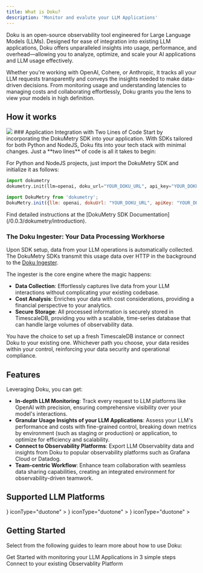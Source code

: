 ```yaml
---
title: What is Doku?
description: 'Monitor and evalute your LLM Applications'
---
```


Doku is an open-source observability tool engineered for Large Language Models (LLMs). Designed for ease of integration into existing LLM applications, Doku offers unparalleled insights into usage, performance, and overhead—allowing you to analyze, optimize, and scale your AI applications and LLM usage effectively.

Whether you're working with OpenAI, Cohere, or Anthropic, It tracks all your LLM requests transparently and conveys the insights needed to make data-driven decisions. From monitoring usage and understanding latencies to managing costs and collaborating effortlessly, Doku grants you the lens to view your models in high definition.

## How it works

<Frame>
  <img src="https://raw.githubusercontent.com/dokulabs/.github/main/profile/assets/banner.gif" />
</Frame>
### Application Integration with Two Lines of Code
Start by incorporating the DokuMetry SDK into your application. With SDKs tailored for both Python and NodeJS, Doku fits into your tech stack with minimal changes. Just a **two lines** of code is all it takes to begin:

For Python and NodeJS projects, just import the DokuMetry SDK and initialize it as follows:
  <CodeGroup>
  ```python python
  import dokumetry
  dokumetry.init(llm=openai, doku_url="YOUR_DOKU_URL", api_key="YOUR_DOKU_TOKEN")
  ```

  ```javascript NodeJS
  import DokuMetry from 'dokumetry';
  DokuMetry.init({llm: openai, dokuUrl: "YOUR_DOKU_URL", apiKey: "YOUR_DOKU_TOKEN"})
  ```
  </CodeGroup>
Find detailed instructions at the [DokuMetry SDK Documentation](/0.0.3/dokumetry/introduction).

### The Doku Ingester: Your Data Processing Workhorse

Upon SDK setup, data from your LLM operations is automatically collected. The DokuMetry SDKs transmit this usage data over HTTP in the background to the [Doku Ingester](https://github.com/dokulabs/doku/tree/main/src/ingester#readme).

The ingester is the core engine where the magic happens:
- **Data Collection**: Effortlessly captures live data from your LLM interactions without complicating your existing codebase.
- **Cost Analysis**: Enriches your data with cost considerations, providing a financial perspective to your analytics.
- **Secure Storage**: All processed information is securely stored in TimescaleDB, providing you with a scalable, time-series database that can handle large volumes of observability data.

You have the choice to set up a fresh TimescaleDB instance or connect Doku to your existing one. Whichever path you choose, your data resides within your control, reinforcing your data security and operational compliance.

## Features
Leveraging Doku, you can get:

- **In-depth LLM Monitoring**: Track every request to LLM platforms like OpenAI with precision, ensuring comprehensive visibility over your model's interactions.
- **Granular Usage Insights of your LLM Applications**: Assess your LLM's performance and costs with fine-grained control, breaking down metrics by environment (such as staging or production) or application, to optimize for efficiency and scalability.
- **Connect to Observability Platforms**: Export LLM Observablity data and insights from Doku to popular observability platforms such as Grafana Cloud or Datadog.
- **Team-centric Workflow**: Enhance team collaboration with seamless data sharing capabilities, creating an integrated environment for observability-driven teamwork.

## Supported LLM Platforms
<CardGroup cols={3}>
  <Card
      title="OpenAI"
      icon={
        <svg role="img" viewBox="0 0 24 24" xmlns="http://www.w3.org/2000/svg">
          <title>OpenAI</title>
          <path d="M22.2819 9.8211a5.9847 5.9847 0 0 0-.5157-4.9108 6.0462 6.0462 0 0 0-6.5098-2.9A6.0651 6.0651 0 0 0 4.9807 4.1818a5.9847 5.9847 0 0 0-3.9977 2.9 6.0462 6.0462 0 0 0 .7427 7.0966 5.98 5.98 0 0 0 .511 4.9107 6.051 6.051 0 0 0 6.5146 2.9001A5.9847 5.9847 0 0 0 13.2599 24a6.0557 6.0557 0 0 0 5.7718-4.2058 5.9894 5.9894 0 0 0 3.9977-2.9001 6.0557 6.0557 0 0 0-.7475-7.0729zm-9.022 12.6081a4.4755 4.4755 0 0 1-2.8764-1.0408l.1419-.0804 4.7783-2.7582a.7948.7948 0 0 0 .3927-.6813v-6.7369l2.02 1.1686a.071.071 0 0 1 .038.052v5.5826a4.504 4.504 0 0 1-4.4945 4.4944zm-9.6607-4.1254a4.4708 4.4708 0 0 1-.5346-3.0137l.142.0852 4.783 2.7582a.7712.7712 0 0 0 .7806 0l5.8428-3.3685v2.3324a.0804.0804 0 0 1-.0332.0615L9.74 19.9502a4.4992 4.4992 0 0 1-6.1408-1.6464zM2.3408 7.8956a4.485 4.485 0 0 1 2.3655-1.9728V11.6a.7664.7664 0 0 0 .3879.6765l5.8144 3.3543-2.0201 1.1685a.0757.0757 0 0 1-.071 0l-4.8303-2.7865A4.504 4.504 0 0 1 2.3408 7.872zm16.5963 3.8558L13.1038 8.364 15.1192 7.2a.0757.0757 0 0 1 .071 0l4.8303 2.7913a4.4944 4.4944 0 0 1-.6765 8.1042v-5.6772a.79.79 0 0 0-.407-.667zm2.0107-3.0231l-.142-.0852-4.7735-2.7818a.7759.7759 0 0 0-.7854 0L9.409 9.2297V6.8974a.0662.0662 0 0 1 .0284-.0615l4.8303-2.7866a4.4992 4.4992 0 0 1 6.6802 4.66zM8.3065 12.863l-2.02-1.1638a.0804.0804 0 0 1-.038-.0567V6.0742a4.4992 4.4992 0 0 1 7.3757-3.4537l-.142.0805L8.704 5.459a.7948.7948 0 0 0-.3927.6813zm1.0976-2.3654l2.602-1.4998 2.6069 1.4998v2.9994l-2.5974 1.4997-2.6067-1.4997Z" />
        </svg>
      }
      iconType="duotone"
    >
  </Card>
  <Card
      title="Cohere"
      icon={
        <svg role="image" xmlns="http://www.w3.org/2000/svg" viewBox="0 0 75 75">
        <g>
          <g>
          <g>
            <path d="M24.3,44.7c2,0,6-0.1,11.6-2.4c6.5-2.7,19.3-7.5,28.6-12.5c6.5-3.5,9.3-8.1,9.3-14.3C73.8,7,66.9,0,58.3,0
                h-36C10,0,0,10,0,22.3S9.4,44.7,24.3,44.7z">
            </path>
            <path d="M30.4,60c0-6,3.6-11.5,9.2-13.8l11.3-4.7C62.4,36.8,75,45.2,75,57.6C75,67.2,67.2,75,57.6,75l-12.3,0
                C37.1,75,30.4,68.3,30.4,60z">
            </path>
            <path d="M12.9,47.6L12.9,47.6C5.8,47.6,0,53.4,0,60.5v1.7C0,69.2,5.8,75,12.9,75h0c7.1,0,12.9-5.8,12.9-12.9v-1.7
                C25.7,53.4,20,47.6,12.9,47.6z">
            </path>
          </g>
          </g>
        </g>
        </svg>
      }
      iconType="duotone"
    >
  </Card>
  <Card
      title="Anthropic"
      icon={
        <svg viewBox="0 0 256 176" xmlns="http://www.w3.org/2000/svg">
          <path d="M147.486878,0 C147.486878,0 217.568251,175.780074 217.568251,175.780074 C217.568251,175.780074 256,175.780074 256,175.780074 C256,175.780074 185.918621,0 185.918621,0 C185.918621,0 147.486878,0 147.486878,0 C147.486878,0 147.486878,0 147.486878,0 Z"></path>
          <path d="M66.1828124,106.221191 C66.1828124,106.221191 90.1624677,44.4471185 90.1624677,44.4471185 C90.1624677,44.4471185 114.142128,106.221191 114.142128,106.221191 C114.142128,106.221191 66.1828124,106.221191 66.1828124,106.221191 C66.1828124,106.221191 66.1828124,106.221191 66.1828124,106.221191 Z M70.0705318,0 C70.0705318,0 0,175.780074 0,175.780074 C0,175.780074 39.179211,175.780074 39.179211,175.780074 C39.179211,175.780074 53.5097704,138.86606 53.5097704,138.86606 C53.5097704,138.86606 126.817544,138.86606 126.817544,138.86606 C126.817544,138.86606 141.145724,175.780074 141.145724,175.780074 C141.145724,175.780074 180.324935,175.780074 180.324935,175.780074 C180.324935,175.780074 110.254409,0 110.254409,0 C110.254409,0 70.0705318,0 70.0705318,0 C70.0705318,0 70.0705318,0 70.0705318,0 Z"></path>
        </svg>
      }
      iconType="duotone"
    >
  </Card>
</CardGroup>

## Getting Started
Select from the following guides to learn more about how to use Doku:

<CardGroup cols={2}>
<Card title="Quickstart" href="/0.0.3/quickstart" icon='bolt'>
Get Started with monitoring your LLM Applications in 3 simple steps
</Card>
<Card title="Connections" href="/0.0.3/connections/intro" icon='connectdevelop'>
Connect to your existing Observablity Platform
</Card>
</CardGroup>